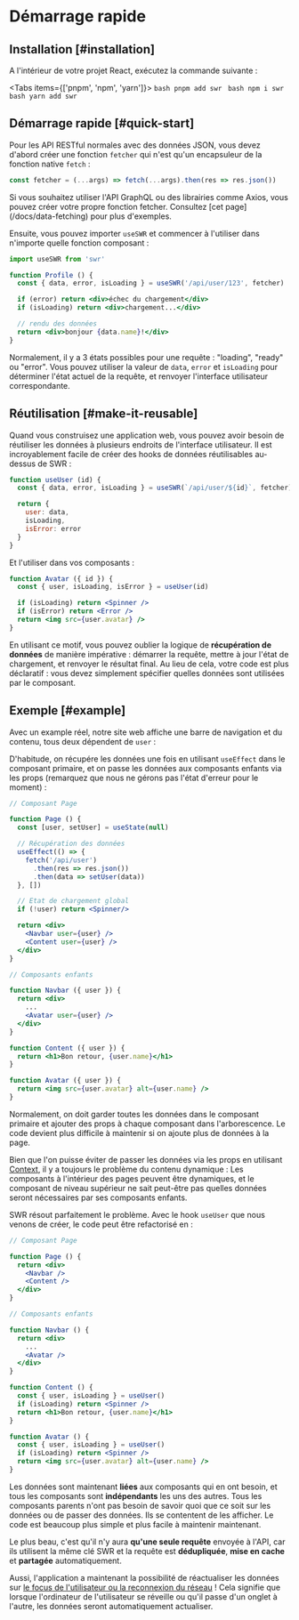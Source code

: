 
# Démarrage rapide

## Installation [#installation]

A l'intérieur de votre projet React, exécutez la commande suivante :

<Tabs items={['pnpm', 'npm', 'yarn']}>
  <Tab>
    ```bash
    pnpm add swr
    ```
  </Tab>
  <Tab>
    ```bash
    npm i swr
    ```
  </Tab>
  <Tab>
    ```bash
    yarn add swr
    ```
  </Tab>
</Tabs>

## Démarrage rapide [#quick-start]

Pour les API RESTful normales avec des données JSON, vous devez d'abord créer une fonction `fetcher` qui n'est qu'un encapsuleur de la fonction native `fetch` :

```jsx
const fetcher = (...args) => fetch(...args).then(res => res.json())
```

<Callout emoji="💡">
  Si vous souhaitez utiliser l'API GraphQL ou des librairies comme Axios, vous pouvez créer votre propre fonction fetcher.
  Consultez [cet page](/docs/data-fetching) pour plus d'exemples.
</Callout>

Ensuite, vous pouvez importer `useSWR` et commencer à l'utiliser dans n'importe quelle fonction composant :

```jsx
import useSWR from 'swr'

function Profile () {
  const { data, error, isLoading } = useSWR('/api/user/123', fetcher)

  if (error) return <div>échec du chargement</div>
  if (isLoading) return <div>chargement...</div>

  // rendu des données
  return <div>bonjour {data.name}!</div>
}
```

Normalement, il y a 3 états possibles pour une requête : "loading", "ready" ou "error". Vous pouvez utiliser la valeur de `data`, `error` et `isLoading` pour déterminer l'état actuel de la requête, et renvoyer l'interface utilisateur correspondante.

## Réutilisation [#make-it-reusable]

Quand vous construisez une application web, vous pouvez avoir besoin de réutiliser les données à plusieurs endroits de l'interface utilisateur. Il est incroyablement facile de créer des hooks de données réutilisables au-dessus de SWR :

```jsx
function useUser (id) {
  const { data, error, isLoading } = useSWR(`/api/user/${id}`, fetcher)

  return {
    user: data,
    isLoading,
    isError: error
  }
}
```

Et l'utiliser dans vos composants :

```jsx
function Avatar ({ id }) {
  const { user, isLoading, isError } = useUser(id)

  if (isLoading) return <Spinner />
  if (isError) return <Error />
  return <img src={user.avatar} />
}
```

En utilisant ce motif, vous pouvez oublier la logique de **récupération de données** de manière impérative : démarrer la requête, mettre à jour l'état de chargement, et renvoyer le résultat final.
Au lieu de cela, votre code est plus déclaratif : vous devez simplement spécifier quelles données sont utilisées par le composant.

## Exemple [#example]

Avec un example réel, notre site web affiche une barre de navigation et du contenu, tous deux dépendent de `user` :


<div className="mt-8">
  <Welcome/>
</div>

D'habitude, on récupére les données une fois en utilisant `useEffect` dans le composant primaire, et on passe les données aux composants enfants via les props (remarquez que nous ne gérons pas l'état d'erreur pour le moment) :

```jsx {7-11,17,18,27}
// Composant Page

function Page () {
  const [user, setUser] = useState(null)

  // Récupération des données
  useEffect(() => {
    fetch('/api/user')
      .then(res => res.json())
      .then(data => setUser(data))
  }, [])

  // Etat de chargement global
  if (!user) return <Spinner/>

  return <div>
    <Navbar user={user} />
    <Content user={user} />
  </div>
}

// Composants enfants

function Navbar ({ user }) {
  return <div>
    ...
    <Avatar user={user} />
  </div>
}

function Content ({ user }) {
  return <h1>Bon retour, {user.name}</h1>
}

function Avatar ({ user }) {
  return <img src={user.avatar} alt={user.name} />
}
```

Normalement, on doit garder toutes les données dans le composant primaire et ajouter des props à chaque composant dans l'arborescence.
Le code devient plus difficile à maintenir si on ajoute plus de données à la page.

Bien que l'on puisse éviter de passer les données via les props en utilisant [Context](https://reactjs.org/docs/context.html), il y a toujours le problème du contenu dynamique :
Les composants à l'intérieur des pages peuvent être dynamiques, et le composant de niveau supérieur ne sait peut-être pas quelles données seront nécessaires par ses composants enfants.

SWR résout parfaitement le problème. Avec le hook `useUser` que nous venons de créer, le code peut être refactorisé en :

```jsx {20,26}
// Composant Page

function Page () {
  return <div>
    <Navbar />
    <Content />
  </div>
}

// Composants enfants

function Navbar () {
  return <div>
    ...
    <Avatar />
  </div>
}

function Content () {
  const { user, isLoading } = useUser()
  if (isLoading) return <Spinner />
  return <h1>Bon retour, {user.name}</h1>
}

function Avatar () {
  const { user, isLoading } = useUser()
  if (isLoading) return <Spinner />
  return <img src={user.avatar} alt={user.name} />
}
```

Les données sont maintenant **liées** aux composants qui en ont besoin, et tous les composants sont **indépendants** les uns des autres.
Tous les composants parents n'ont pas besoin de savoir quoi que ce soit sur les données ou de passer des données. Ils se contentent de les afficher.
Le code est beaucoup plus simple et plus facile à maintenir maintenant.

Le plus beau, c'est qu'il n'y aura **qu'une seule requête** envoyée à l'API, car ils utilisent la même clé SWR et la requête est **dédupliquée**, **mise en cache** et **partagée** automatiquement.

Aussi, l'application a maintenant la possibilité de réactualiser les données sur [le focus de l'utilisateur ou la reconnexion du réseau](/docs/revalidation) !
Cela signifie que lorsque l'ordinateur de l'utilisateur se réveille ou qu'il passe d'un onglet à l'autre, les données seront automatiquement actualiser.
